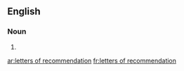 ==English==

===Noun===
{{head|en|head=[[letter]]s [[of]] [[recommendation]]}}
# {{plural of|letter of recommendation}}

[[ar:letters of recommendation]]
[[fr:letters of recommendation]]